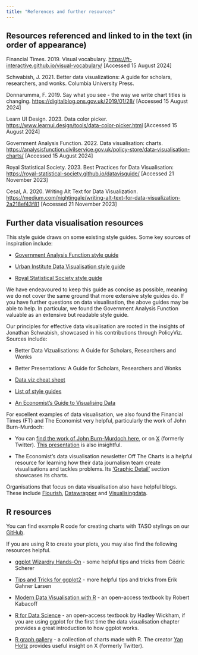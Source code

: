 ```yaml
---
title: "References and further resources"
---
```


## Resources referenced and linked to in the text (in order of appearance)

Financial Times. 2019. Visual vocabulary. <https://ft-interactive.github.io/visual-vocabulary/> \[Accessed 15 August 2024\]

Schwabish, J. 2021. Better data visualizations: A guide for scholars, researchers, and wonks. Columbia University Press.

Donnarumma, F. 2019. Say what you see - the way we write chart titles is changing. <https://digitalblog.ons.gov.uk/2019/01/28/> \[Accessed 15 August 2024\]

Learn UI Design. 2023. Data color picker. <https://www.learnui.design/tools/data-color-picker.html> \[Accessed 15 August 2024\]

Government Analysis Function. 2022. Data visualisation: charts. <https://analysisfunction.civilservice.gov.uk/policy-store/data-visualisation-charts/> \[Accessed 15 August 2024\]

Royal Statistical Society. 2023. Best Practices for Data Visualisation: <https://royal-statistical-society.github.io/datavisguide/> \[Accessed 21 November 2023\]

Cesal, A. 2020. Writing Alt Text for Data Visualization. <https://medium.com/nightingale/writing-alt-text-for-data-visualization-2a218ef43f81> \[Accessed 21 November 2023\]

## Further data visualisation resources

This style guide draws on some existing style guides. Some key sources of inspiration include:

-   [Government Analysis Function style guide](https://analysisfunction.civilservice.gov.uk/policy-store/data-visualisation-charts/#section-12?)

-   [Urban Institute Data Visualisation style guide](http://urbaninstitute.github.io/graphics-styleguide/?)

-   [Royal Statistical Society style guide](https://royal-statistical-society.github.io/datavisguide/?)

We have endeavoured to keep this guide as concise as possible, meaning we do not cover the same ground that more extensive style guides do. If you have further questions on data visualisation, the above guides may be able to help. In particular, we found the Government Analysis Function valuable as an extensive but readable style guide.

Our principles for effective data visualisation are rooted in the insights of Jonathan Schwabish, showcased in his contributions through PolicyViz. Sources include:

-   Better Data Vizualisations: A Guide for Scholars, Researchers and Wonks

-   Better Presentations: A Guide for Scholars, Researchers and Wonks

-   [Data viz cheat sheet](https://policyviz.com/2018/08/07/dataviz-cheatsheet/?)

-   [List of style guides](https://policyviz.com/2016/11/30/style-guides/?)

-   [An Economist's Guide to Visualising Data](https://www.aeaweb.org/articles?id=10.1257/jep.28.1.209)

For excellent examples of data visualisation, we also found the Financial Times (FT) and The Economist very helpful, particularly the work of John Burn-Murdoch:

-   You can [find the work of John Burn-Murdoch here](https://www.ft.com/john-burn-murdoch), or on [X](http://x.com/jburnmurdoch) (formerly Twitter). [This presentation](https://www.youtube.com/watch?v=tIbaQUo6H9g) is also insightful.

-   The Economist's data visualisation newsletter Off The Charts is a helpful resource for learning how their data journalism team create visualisations and tackles problems. Its ['Graphic Detail'](https://www.economist.com/graphic-detail) section showcases its charts.

Organisations that focus on data visualisation also have helpful blogs. These include [Flourish](https://flourish.studio/blog/), [Datawrapper](https://blog.datawrapper.de/category/datavis-dos-and-donts/) and [Visualisingdata](https://visualisingdata.com/).

## R resources

You can find example R code for creating charts with TASO stylings on our [GitHub](https://github.com/taso-he).

If you are using R to create your plots, you may also find the following resources helpful.

-   [ggplot Wizardry Hands-On](https://z3tt.github.io/OutlierConf2021/) - some helpful tips and tricks from Cédric Scherer

-   [Tips and Tricks for ggplot2](https://erikgahner.dk/2022/tips-and-tricks-for-ggplot2/) - more helpful tips and tricks from Erik Gahner Larsen

-   [Modern Data Visualisation with R](https://rkabacoff.github.io/datavis/) - an open-access textbook by Robert Kabacoff

-   [R for Data Science](https://r4ds.had.co.nz/data-visualisation.html) - an open-access textbook by Hadley Wickham, if you are using ggplot for the first time the data visualisation chapter provides a great introduction to how ggplot works.

-   [R graph gallery](https://r-graph-gallery.com/index.html) - a collection of charts made with R. The creator [Yan Holtz](https://twitter.com/R_Graph_Gallery) provides useful insight on X (formerly Twitter).
